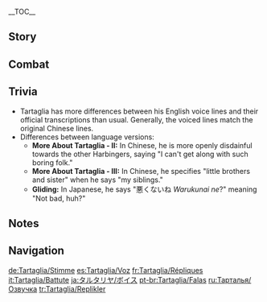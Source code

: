 {{CharacterTabs}}
{{LanguageTabs}}
__TOC__
==Story==
{{VO/Story
|character           = Tartaglia
|name                = Tartaglia

|vo_01_01_title      = Hello
|vo_01_01_file       = VO_{language}{character} Hello.ogg
|vo_01_01_tx         = I'm No. 11 of the [[Fatui]] [[Eleven Fatui Harbingers#Members|Harbingers]], codename Childe, but I also go by Tartaglia. And you... Hmm, you too like to cause quite the stir, don't you? Something tells me we're going to get along splendidly.

|vo_02_01_title      = Chat: Idleness
|vo_02_01_file       = VO_{language}{character} Chat - Idleness.ogg
|vo_02_01_tx         = You know, there are better ways to seek out our enemies than... well, standing here.

|vo_02_02_title      = Chat: Test of Skills
|vo_02_02_file       = VO_{language}{character} Chat - Test of Skills.ogg
|vo_02_02_tx         = This place is pretty dead... By which I mean, there's nothing to kill.

|vo_02_03_title      = Chat: The Fatui
|vo_02_03_file       = VO_{language}{character} Chat - The Fatui.ogg
|vo_02_03_tx         = I wonder what the rest of the Harbingers are up to? Plotting and scheming on an ever-grander scale, no doubt.

|vo_02_04_title      = Chat: Snezhnaya
|vo_02_04_file       = VO_{language}{character} Chat - Snezhnaya.ogg
|vo_02_04_tx         = Where I'm from, if we didn't keep moving, we'd freeze to death. Literally.

<!-- Weather -->
|vo_03_01_title      = After the Rain
|vo_03_01_file       = VO_{language}{character} After the Rain.ogg
|vo_03_01_tx         = Ah, perfect weather for fishing! The sound of the rain scares them away, but once it stops, they're yours for the taking.

|vo_03_02_title      = When It Snows: Foreign Country
|vo_03_02_file       = VO_{language}{character} When It Snows - Foreign Country.ogg
|vo_03_02_tx         = Haha, ahh... could it be snowing in [[Snezhnaya]] too?

|vo_03_03_title      = When It Snows: Snezhnaya
|vo_03_03_file       = VO_{language}{character} When It Snows - Snezhnaya.ogg
|vo_03_03_tx         = The world looks glorious in the snow. Pure white, like the light of the moon. A perfect backdrop for bloodshed.

|vo_03_04_title      = When It's Windy
|vo_03_04_file       = VO_{language}{character} When It's Windy.ogg
|vo_03_04_tx         = The wind is picking up. There is conflict in the air.

|vo_03_05_title      = Wind Is Building Up: Foreign Country
|vo_03_05_file       = VO_{language}{character} Wind Is Building Up - Foreign Country.ogg
|vo_03_05_tx         = Just look at that wind blow!

|vo_03_06_title      = Wind Is Building Up: Snezhnaya
|vo_03_06_file       = VO_{language}{character} Wind Is Building Up - Snezhnaya.ogg
|vo_03_06_tx         = The wind permeates all, cleansing both mind and body. Excellent.

|vo_04_01_title      = Good Morning
|vo_04_01_file       = VO_{language}{character} Good Morning.ogg
|vo_04_01_tx         = Morning, comrade! You're raring to go today, I see.

|vo_04_02_title      = Good Afternoon
|vo_04_02_file       = VO_{language}{character} Good Afternoon.ogg
|vo_04_02_tx         = You look well. What's your secret? Care to exchange notes?

|vo_04_03_title      = Good Evening
|vo_04_03_file       = VO_{language}{character} Good Evening.ogg
|vo_04_03_tx         = Whew, dinner was quite the feast. A spot of exercise is in order.

|vo_04_04_title      = Good Night
|vo_04_04_file       = VO_{language}{character} Good Night.ogg
|vo_04_04_tx         = Today was great. See you tomorrow, comrade!

|vo_05_01_title      = About {name}
|vo_05_01_file       = VO_{language}{character} About {character}.ogg
|vo_05_01_tx         = A warrior must always be ready to face any challenge with his blade. The outcome of the battle is irrelevant &mdash; what matters is that you learn from the experience.

|vo_06_01_title      = About Us: Comrades
|vo_06_01_file       = VO_{language}{character} About Us - Comrades.ogg
|vo_06_01_tx         = Ah, I'm sure the Harbingers must know of my dealings with you by now. Oh, I'd love to see the look on their faces... Hahaha...
|vo_06_02_title      = About Us: Weapons
|vo_06_02_friendship = 6
|vo_06_02_file       = VO_{language}{character} About Us - Weapons.ogg
|vo_06_02_tx         = I am the least adept with a bow. And that is precisely why I must master it.

|vo_06_03_title      = About Us: Survival
|vo_06_03_friendship = 6
|vo_06_03_file       = VO_{language}{character} About Us - Survival.ogg
|vo_06_03_tx         = You wield such powers without owning a Vision... I really am excited to see what you have in store for us... Let's see how far you can go. Just don't go dying on me before you lay it all on the line in our own final battle! I won't allow it!

|vo_06_04_title      = About Us: Invitation
|vo_06_04_friendship = 6
|vo_06_04_file       = VO_{language}{character} About Us - Invitation.ogg
|vo_06_04_tx         = Comrade, how would you like to join the Fatui? ...Actually, scrap that. With your capabilities, you and I could head-to-head with the Eleven and win. Wouldn't want to miss an opportunity like that.
|vo_06_04_actualtx   = Comrade, how would you like to join the Fatui? ...Actually, scrap that. With your capabilities, you and I could go head-to-head with the {{Highlight|Harbingers}} and win. Wouldn't want to miss an opportunity like that.

|vo_07_01_title      = About the [[Vision]]
|vo_07_01_friendship = 4
|vo_07_01_file       = VO_{language}{character} About the Vision.ogg
|vo_07_01_tx         = If it makes me stronger, I'll take it. Vision? Great. [[Delusion]]? Don't mind if I do. Heretical teachings from the Abyss? Sign me up.

|vo_07_02_title      = Something to Share
|vo_07_02_file       = VO_{language}{character} Something to Share.ogg
|vo_07_02_tx         = The skeletal-white snowscape devours life without leaving any trace. It is the invisible enemy we fight against each day.
|vo_07_03_title      = Interesting Things

|vo_07_03_file       = VO_{language}{character} Interesting Things.ogg
|vo_07_03_tx         = I once ventured deep into the abyss and came face to face with an enormous beast. I don't know its name, all I know is the sight of it chilled me to the bone. But mark my words, one day I will march back in there and behead that beast, and you, comrade, will be my witness!

|vo_08_01_title      = About [[Skirk]]
|vo_08_01_friendship = 4
|vo_08_01_file       = VO_{language}{character} About Skirk.ogg
|vo_08_01_tx         = It's been years since I last saw my master. I should hope that next we meet, I'll at least be able to force her to use both hands to beat me...
|vo_08_01_mention    = Skirk

|vo_08_02_title      = About [[Zhongli]]: Pondering
|vo_08_02_friendship = 4
|vo_08_02_file       = VO_{language}{character} About Zhongli - Pondering.ogg
|vo_08_02_tx         = There's far more to that man than meets the eye. As for the extent of his power... lots to look forward to, I think.
|vo_08_02_mention    = Zhongli

|vo_08_03_title      = About Zhongli: Challenge
|vo_08_03_friendship = 4
|vo_08_03_quest      = A New Star Approaches
|vo_08_03_file       = VO_{language}{character} About Zhongli - Challenge.ogg
|vo_08_03_tx         = Tell me, how has Mr. Zhongli been lately? Not bad, you say? Seems he's had no problem acclimating to "mortal" life. Hmph, he sure had me fooled. Such a fiasco mustn't be so easily forgiven! The only way to reconciliation is fierce combat! What do you mean I'm no match for him? Hahaha...
|vo_08_03_mention    = Zhongli

|vo_08_04_title      = About [[Tsaritsa]]
|vo_08_04_friendship = 4
|vo_08_04_file       = VO_{language}{character} About Tsaritsa.ogg
|vo_08_04_tx         = Her Royal Highness the Tsaritsa is actually a gentle soul. Too gentle, in fact, and that's why she had to harden herself. Likewise, she declared war against the whole world only because she dreams of peace. And because she made an enemy of the world, I had the chance to become acquainted with you.
|vo_08_04_mention    = Tsaritsa

|vo_08_05_title      = About [[Varka]]
|vo_08_05_friendship = 4
|vo_08_05_file       = VO_{language}{character} About Varka.ogg
|vo_08_05_tx         = Varka? Just the thought of one day going head-to-head with him in combat, the fabled Knight of Boreas himself, titan of the Knights of Favonius... It makes me buzz with excitement. It's a beautiful life we live in this world.
|vo_08_05_mention    = Varka

|vo_08_06_title      = About [[Pierro|The Jester]]
|vo_08_06_friendship = 4
|vo_08_06_file       = VO_{language}{character} About The Jester.ogg
|vo_08_06_tx         = He was the first ever Fatui Harbinger, and today he is our leader. He only appears on important occasions. As for his accomplishments... To be honest, I don't really care. I owe my loyalty and devotion to the Tsaritsa, no one else.
|vo_08_06_mention    = Pierro,Tsaritsa

|vo_08_07_title      = About [[Il Capitano|The Captain]]
|vo_08_07_friendship = 4
|vo_08_07_file       = VO_{language}{character} About The Captain.ogg
|vo_08_07_tx         = I've seen him in battle before, and oh what a sight it was. Perhaps I'm ranked too low for him to notice me right now. Well, he may not recognize my strengths yet, but one day, I'll show him what I'm made of.
|vo_08_07_mention    = Il Capitano

|vo_08_08_title      = About [[Il Dottore|The Doctor]]
|vo_08_08_friendship = 4
|vo_08_08_file       = VO_{language}{character} About The Doctor.ogg
|vo_08_08_tx         = I heard that he took segments of himself at different ages, made prostheses out of them, and assigned different tasks to each one. I know... all my comrades are a little weird. Well, come to think of it, if I met another version of myself... Hah, we'd have to fight then and there to decide which one of us gets to survive.
|vo_08_08_mention    = Il Dottore

|vo_08_09_title      = About [[Columbina|Damselette]]
|vo_08_09_friendship = 4
|vo_08_09_file       = VO_{language}{character} About Damselette.ogg
|vo_08_09_tx         = The Fatui Harbingers are ranked by strength, and I have no idea why that girl is No. 3. I'd test my skills with every Harbinger who ranks above me if I had the chance, but when it comes to her... something just doesn't feel right. Anyway, you should be careful around her.
|vo_08_09_mention    = Columbina

|vo_08_10_title      = About [[Arlecchino|The Knave]]
|vo_08_10_friendship = 4
|vo_08_10_file       = VO_{language}{character} About The Knave.ogg
|vo_08_10_tx         = Look, I've got nothing against people who have their own agendas &mdash; I myself joined the Fatui to get more experience in combat. But I don't like her at all. If she stood to benefit from betraying others, she'd turn against the Tsaritsa in a heartbeat. There isn't a sane bone in her body.
|vo_08_10_mention    = Arlecchino,Tsaritsa

|vo_08_11_title      = About [[Pulcinella|The Rooster]]
|vo_08_11_friendship = 4
|vo_08_11_file       = VO_{language}{character} About The Rooster.ogg
|vo_08_11_tx         = I don't know what his motivations could be, but he seems genuine about wanting to help me. He treats me just like family. Oh, and speaking of family &mdash; Tonia and Teucer are always telling me about the pastries and other gifts he brings them when they write. So while I've been away from Snezhnaya, he's kept his promise to take care of my family.
|vo_08_11_mention    = Pulcinella,Tonia,Teucer

|vo_08_12_title      = About [[Sandrone|Marionette]]
|vo_08_12_friendship = 4
|vo_08_12_file       = VO_{language}{character} About Marionette.ogg
|vo_08_12_tx         = She always seems engrossed in her research. Hmm... I wonder if those machines have anything to do with her? Anyway, I've only met her a few times, but every time she looked like she wanted to murder me. I have no idea what I possibly could have done to annoy her, though.
|vo_08_12_mention    = Sandrone

|vo_08_13_title      = About [[Pantalone|Regrator]]
|vo_08_13_friendship = 4
|vo_08_13_file       = VO_{language}{character} About Regrator.ogg
|vo_08_13_tx         = Oh, now that guy has a head full of grandiose plans fueled by raw ambition. I don't understand a word he says once he starts talking about his theories... Eh, but as long as he keeps our cash reserves stocked up, I'm not complaining.
|vo_08_13_mention    = Pantalone

|vo_08_14_title      = About [[La Signora|The Fair Lady]]
|vo_08_14_friendship = 4
|vo_08_14_quest      = Omnipresence Over Mortals
|vo_08_14_file       = VO_{language}{character} About The Fair Lady.ogg
|vo_08_14_tx         = I never got along with her, you know that. I guess there's not much more worth saying about her at this point. When you're a harbinger, you have to accept that death could come at any time... But don't worry about me. No matter what happens, I'll do whatever it takes to keep myself alive.
|vo_08_14_mention    = La Signora

|vo_08_15_title      = About [[Scaramouche|The Balladeer]]
|vo_08_15_friendship = 4
|vo_08_15_quest      = Omnipresence Over Mortals
|vo_08_15_hidden     = The Night-Bird Falls at the Curtain's Call
|vo_08_15_file       = VO_{language}{character} About The Balladeer.ogg
|vo_08_15_tx         = After he took the Gnosis, we lost all contact with him. Now comes the task of trying to hunt it down and get it back... I actually don't mind it &mdash; it means I get to travel all over. Wonder if I'll run into you somewhere along the way?
|vo_08_15_mention    = Scaramouche

|vo_09_01_title      = More About {name}: I
|vo_09_01_file       = VO_{language}{character} More About {character} - 01.ogg
|vo_09_01_tx         = Remember, comrade, one day I will conquer the world!

|vo_09_02_title      = More About {name}: II
|vo_09_02_friendship = 3
|vo_09_02_file       = VO_{language}{character} More About {character} - 02.ogg
|vo_09_02_tx         = Face me in person, man to man, and I'll always have a chance of beating you. Same goes if you're a deity or a monster from the abyss. But the Harbingers? They are more enamored with their intangible methods, spending their days scheming and maneuvering. This is why we cannot get along.

|vo_09_03_title      = More About {name}: III
|vo_09_03_friendship = 4
|vo_09_03_file       = VO_{language}{character} More About {character} - 03.ogg
|vo_09_03_tx         = However far away my motherland may be, we all live under the same sky. That snow-white moon... My family must be able to see it too. I hope my siblings... *sigh* I hope that they have turned out to be formidable warriors as well.
|vo_09_03_mention    = Teucer,Anthon,Tonia

|vo_09_04_title      = More About {name}: IV
|vo_09_04_friendship = 5
|vo_09_04_file       = VO_{language}{character} More About {character} - 04.ogg
|vo_09_04_tx         = Comrade, a word of advice: Don't go yelling stupid things in the heat of battle. They might sound good in your head, but if you think about it, they make no sense at all. I'm talking about things like, "I'm on fire!" That's the last thing we want. Fire leaves behind nothing but ashes. And you must survive at all costs.

|vo_09_05_title      = More About {name}: V
|vo_09_05_friendship = 6
|vo_09_05_file       = VO_{language}{character} More About {character} - 05.ogg
|vo_09_05_tx         = Ah, how time flies. One day, you will see how I conquer the world and crush the thrones of gods beneath my heel. In the meantime... no dying, comrade! Keep yourself alive, haha.

|vo_10_01_title      = {name}'s Hobbies
|vo_10_01_file       = VO_{language}{character} Hobbies.ogg
|vo_10_01_tx         = Ice fishing and combat follow the same principle. Patience and decisiveness are key. Though having said that... I suppose the same is true of everything in life.

|vo_10_02_title      = {name}'s Troubles
|vo_10_02_file       = VO_{language}{character} Troubles.ogg
|vo_10_02_tx         = My pet peeves? Hmm, well, to be honest, I'm far too busy journeying with you and slaying powerful enemies to dwell on such trifling matters.

|vo_10_03_title      = Favorite Food
|vo_10_03_file       = VO_{language}{character} Favorite Food.ogg
|vo_10_03_tx         = There's plenty of delicious food to sink your teeth into in this world... and plenty of fights to sink your teeth into as well. Life is beautiful.

|vo_10_04_title      = Least Favorite Food
|vo_10_04_file       = VO_{language}{character} Least Favorite Food.ogg
|vo_10_04_tx         = Food is like weaponry. A true warrior never deliberates unduly over their choice of weapon, nor do they do so over the food they eat. Neither should you.

<!-- Receiving a Gift -->
|vo_11_01_title      = Receiving a Gift: I
|vo_11_01_file       = VO_{language}{character} Receiving a Gift - 01.ogg
|vo_11_01_tx         = Eating delicious food really has a way of taking all your cares away. Now, how should I repay you?
|vo_11_01_mention    = 

|vo_11_02_title      = Receiving a Gift: II
|vo_11_02_file       = VO_{language}{character} Receiving a Gift - 02.ogg
|vo_11_02_tx         = Your cooking skills seem to have improved quite a lot. Does that mean you're getting stronger all the time, too?
|vo_11_02_mention    = 

|vo_11_03_title      = Receiving a Gift: III
|vo_11_03_file       = VO_{language}{character} Receiving a Gift - 03.ogg
|vo_11_03_tx         = Um, I'll admit the taste surprises me a little. Hmm? Okay... I'll try one more bite.
|vo_11_03_mention    = 

|vo_12_01_title      = Birthday
|vo_12_01_file       = VO_{language}{character} Birthday.ogg
|vo_12_01_tx         = Happy birthday, comrade! Anyone you need knocked off their perch today? Let me know. I'll happily oblige...

|vo_13_01_title      = Feelings About Ascension: Intro
|vo_13_01_ascension  = 1
|vo_13_01_file       = VO_{language}{character} Feelings About Ascension - 01.ogg
|vo_13_01_tx         = Ho, I feel like I've gotten stronger! Now, who shall I use as my guinea pig...

|vo_13_02_title      = Feelings About Ascension: Building Up
|vo_13_02_ascension  = 2
|vo_13_02_file       = VO_{language}{character} Feelings About Ascension - 02.ogg
|vo_13_02_tx         = "A warrior's strength is like a dome. The bigger the dome, the more opponents he can challenge inside it." Hmm, who was it that said this again?

|vo_13_03_title      = Feelings About Ascension: Climax
|vo_13_03_ascension  = 4
|vo_13_03_file       = VO_{language}{character} Feelings About Ascension - 03.ogg
|vo_13_03_tx         = Bravo, comrade! Thanks to your help, I am one step closer to my goal of conquering the world. I doubt even the Tsaritsa herself ever expected I would make it this far.
|vo_13_03_mention    = Tsaritsa

|vo_13_04_title      = Feelings About Ascension: Conclusion
|vo_13_04_ascension  = 6
|vo_13_04_file       = VO_{language}{character} Feelings About Ascension - 04.ogg
|vo_13_04_tx         = Comrade. Make sure you keep training too. Otherwise, who will be left to fight me to the death when the world lies defeated at my feet?
}}

==Combat==
{{Combat VO
|character           = Tartaglia

|skill_1_tx          = ''(to Melee Stance)'' You're mine!
|skill_2_tx          = ''(to Melee Stance)'' Ha!
|skill_3_tx          = ''(to Melee Stance)'' Tidal wave!
|skill_4_tx          = ''(to Ranged Stance)'' Bring it on!
|skill_5_tx          = ''(to Ranged Stance)'' Who's next?
|skill_6_tx          = ''(to Ranged Stance)'' Hah...
|skill_7_file        = Elemental Skill 2 01,Elemental Skill 2 02,Elemental Skill 2 03,Elemental Skill 2 04

|burst_1_tx          = ''(Ranged Stance)'' Riptide!
|burst_2_tx          = ''(Ranged Stance)'' You can run, but you can't hide!
|burst_3_tx          = ''(Melee Stance)'' Shouldn't let your guard down!
|burst_4_tx          = ''(Melee Stance)'' Brace yourself, this is gonna hurt!

|sprint-s_1_file     = Sprint Start 03
|sprint-s_1_tx       = No time to lose.
|sprint-s_2_file     = Sprint Start 01,Sprint Start 02

|glider_1_file       = Deploying Wind Glider 02
|glider_1_tx         = I could get used to this.
|glider_2_file       = Deploying Wind Glider 01,Deploying Wind Glider 03

|chest_1_tx          =   Alright, now we're talkin'!
|chest_2_tx          =   Not bad... Not bad at all!
|chest_3_tx          =   Now I just need to get my hands on the rest!

|low-hp_1_tx         = Heh, this is getting interesting.
|low-hp_2_tx         = You're pretty good!
|low-hp_3_tx         = Death looms. My time to shine!

|ally-low-hp_1_tx    = What's the matter, out of practice?
|ally-low-hp_2_tx    = Step aside, it's my turn!

|fallen_1_tx         = How... I had only just...
|fallen_2_tx         = Drat!
|fallen_3_tx         = I'm... quite impressed...

|hit-l_1_file        = Light Hit Taken 01,Light Hit Taken 02,Light Hit Taken 03,Light Hit Taken 04,Light Hit Taken 05,Light Hit Taken 06

|hit-h_1_tx          = Amateur mistake.
|hit-h_2_file        = Heavy Hit Taken 02,Heavy Hit Taken 03,Heavy Hit Taken 04,Heavy Hit Taken 05,Heavy Hit Taken 06

|join_1_tx           = Need to end a few enemies?
|join_2_tx           = Keep your eyes wide open!
|join_3_tx           = C'mon, don't keep me waiting!

|atk-l_1_file        = Light Attack 01,Light Attack 02,Light Attack 03,Light Attack 04,Light Attack 05,Light Attack 06,Light Attack 07,Light Attack 08,Light Attack 09

|atk-m_1_file        = Mid Attack 01,Mid Attack 02,Mid Attack 03,Mid Attack 04,Mid Attack 05

|atk-h_1_file        = Heavy Attack 01,Heavy Attack 02,Heavy Attack 03

|climb_1_file        = Climbing 01,Climbing 02,Climbing 03

|climb-b_1_file      = Climbing Breath 01,Climbing Breath 02,Climbing Breath 03,Climbing Breath 04

|jump_1_file         = Jumping 01,Jumping 02,Jumping 03,Jumping 04,Jumping 05
}}

==Trivia==
*Tartaglia has more differences between his English voice lines and their official transcriptions than usual. Generally, the voiced lines match the original Chinese lines.
*Differences between language versions:
**'''More About Tartaglia - II:''' In Chinese, he is more openly disdainful towards the other Harbingers, saying "I can't get along with such boring folk."
**'''More About Tartaglia - III:''' In Chinese, he specifies "little brothers and sister" when he says "my siblings."
**'''Gliding:''' In Japanese, he says "悪くないね ''Warukunai ne''?" meaning "Not bad, huh?"

==Notes==
{{Reflist|note=1}}

==Navigation==
{{Character Navbox|link type=vo}}

[[de:Tartaglia/Stimme]]
[[es:Tartaglia/Voz]]
[[fr:Tartaglia/Répliques]]
[[it:Tartaglia/Battute]]
[[ja:タルタリヤ/ボイス]]
[[pt-br:Tartaglia/Falas]]
[[ru:Тарталья/Озвучка]]
[[tr:Tartaglia/Replikler]]